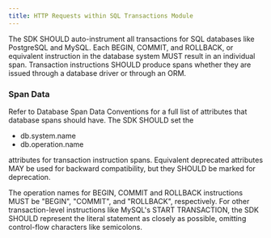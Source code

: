 ```yaml
---
title: HTTP Requests within SQL Transactions Module
---
```


The SDK SHOULD auto-instrument all transactions for SQL databases like PostgreSQL and MySQL.
Each BEGIN, COMMIT, and ROLLBACK, or equivalent instruction in the database system MUST result in an individual span.
Transaction instructions SHOULD produce spans whether they are issued through a database driver or through an ORM.

### Span Data

Refer to <Link to="https://getsentry.github.io/sentry-conventions/generated/attributes/db.html">Database Span Data Conventions</Link> for a full list of attributes that database spans should have.
The SDK SHOULD set the

- db.system.name
- db.operation.name

attributes for transaction instruction spans.
Equivalent deprecated attributes MAY be used for backward compatibility, but they SHOULD be marked for deprecation.

The operation names for BEGIN, COMMIT and ROLLBACK instructions MUST be "BEGIN", "COMMIT", and "ROLLBACK", respectively.
For other transaction-level instructions like MySQL's START TRANSACTION, the SDK SHOULD represent the literal statement as closely as possible, omitting control-flow characters like semicolons.
